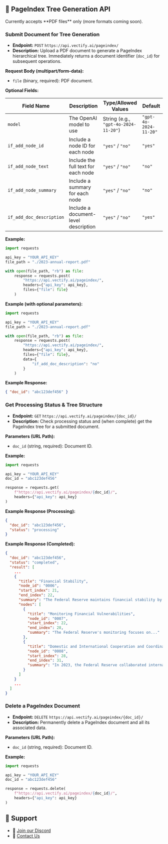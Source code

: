 
## 🌲 PageIndex Tree Generation API

<Callout type="info">
  Currently accepts **PDF files** only (more formats coming soon).
</Callout>

### Submit Document for Tree Generation

* **Endpoint:** `POST` `https://api.vectify.ai/pageindex/`
* **Description:** Upload a PDF document to generate a PageIndex hierarchical tree. Immediately returns a document identifier (`doc_id`) for subsequent operations.

**Request Body (multipart/form-data):**

* `file` (binary, required): PDF document.


**Optional Fields:**

| Field Name               | Description                          | Type/Allowed Values                  | Default               |
| ------------------------ | ------------------------------------ | ------------------------------------ | --------------------- |
| `model`                  | The OpenAI model to use              | String (e.g., `"gpt-4o-2024-11-20"`) | `"gpt-4o-2024-11-20"` |
| `if_add_node_id`         | Include a node ID for each node      | `"yes"` / `"no"`                     | `"yes"`               |
| `if_add_node_text`       | Include the full text for each node  | `"yes"` / `"no"`                     | `"no"`                |
| `if_add_node_summary`    | Include a summary for each node      | `"yes"` / `"no"`                     | `"no"`                |
| `if_add_doc_description` | Include a document-level description | `"yes"` / `"no"`                     | `"yes"`               |

**Example:**

```python
import requests

api_key = "YOUR_API_KEY"
file_path = "./2023-annual-report.pdf"

with open(file_path, "rb") as file:
    response = requests.post(
        "https://api.vectify.ai/pageindex/",
        headers={"api_key": api_key},
        files={"file": file}
    )
```

**Example (with optional parameters):**
```python
import requests

api_key = "YOUR_API_KEY"
file_path = "./2023-annual-report.pdf"

with open(file_path, "rb") as file:
    response = requests.post(
        "https://api.vectify.ai/pageindex/",
        headers={"api_key": api_key},
        files={"file": file},
        data={
            "if_add_doc_description": "no"
        }
    )
```

**Example Response:**

```json
{ "doc_id": "abc123def456" }
```


### Get Processing Status & Tree Structure

* **Endpoint:**  `GET` `https://api.vectify.ai/pageindex/{doc_id}/`
* **Description:**  Check processing status and (when complete) get the PageIndex tree for a submitted document.

**Parameters (URL Path):**

* `doc_id` (string, required): Document ID.

**Example:**

```python
import requests

api_key = "YOUR_API_KEY"
doc_id = "abc123def456"

response = requests.get(
    f"https://api.vectify.ai/pageindex/{doc_id}/",
    headers={"api_key": api_key}
)
```

**Example Response (Processing):**

```json
{
  "doc_id": "abc123def456",
  "status": "processing"
}
```

**Example Response (Completed):**

```json
{
  "doc_id": "abc123def456",
  "status": "completed",
  "result": [
    ...
    {
      "title": "Financial Stability",
      "node_id": "0006",
      "start_index": 21,
      "end_index": 22,
      "summary": "The Federal Reserve maintains financial stability by...",
      "nodes": [
        {
          "title": "Monitoring Financial Vulnerabilities",
          "node_id": "0007",
          "start_index": 22,
          "end_index": 28,
          "summary": "The Federal Reserve's monitoring focuses on..."
        },
        {
          "title": "Domestic and International Cooperation and Coordination",
          "node_id": "0008",
          "start_index": 28,
          "end_index": 31,
          "summary": "In 2023, the Federal Reserve collaborated internationally..."
        }
      ]
    }
    ...
  ]
}
```


### Delete a PageIndex Document

* **Endpoint:**  `DELETE` `https://api.vectify.ai/pageindex/{doc_id}/`
* **Description:**  Permanently delete a PageIndex document and all its associated data.

**Parameters (URL Path):**

* `doc_id` (string, required): Document ID.

**Example:**

```python
import requests

api_key = "YOUR_API_KEY"
doc_id = "abc123def456"

response = requests.delete(
    f"https://api.vectify.ai/pageindex/{doc_id}/",
    headers={"api_key": api_key}
)
```


## 💬 Support

* 🤝 [Join our Discord](https://discord.gg/VuXuf29EUj)
* 📨 [Contact Us](https://ii2abc2jejf.typeform.com/to/meB40zV0)
